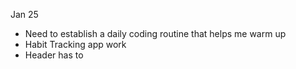 Jan 25

- Need to establish a daily coding routine that helps me warm up
- Habit Tracking app work
- Header has to 
